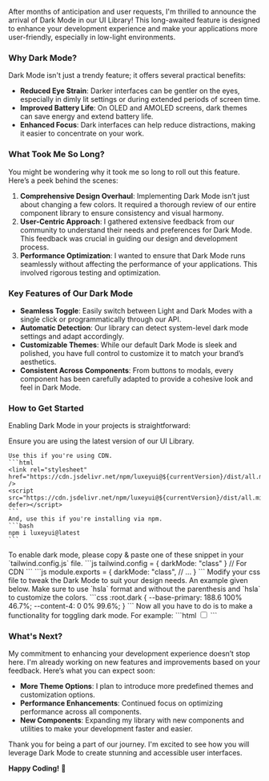 
After months of anticipation and user requests, I'm thrilled to announce the arrival of Dark Mode in our UI Library! This long-awaited feature is designed to enhance your development experience and make your applications more user-friendly, especially in low-light environments.

### Why Dark Mode?

Dark Mode isn't just a trendy feature; it offers several practical benefits:

- **Reduced Eye Strain**: Darker interfaces can be gentler on the eyes,
  especially in dimly lit settings or during extended periods of screen time.
- **Improved Battery Life**: On OLED and AMOLED screens, dark themes can
  save energy and extend battery life.
- **Enhanced Focus**: Dark interfaces can help reduce distractions, making
  it easier to concentrate on your work.

### What Took Me So Long?

You might be wondering why it took me so long to roll out this feature. Here’s a peek behind the scenes:

1. **Comprehensive Design Overhaul**: Implementing Dark Mode isn’t just
   about changing a few colors. It required a thorough review of our entire
   component library to ensure consistency and visual harmony.
2. **User-Centric Approach**: I gathered extensive feedback from our
   community to understand their needs and preferences for Dark Mode. This
   feedback was crucial in guiding our design and development process.
3. **Performance Optimization**: I wanted to ensure that Dark Mode runs
   seamlessly without affecting the performance of your applications. This
   involved rigorous testing and optimization.

### Key Features of Our Dark Mode

- **Seamless Toggle**: Easily switch between Light and Dark Modes with a
  single click or programmatically through our API.
- **Automatic Detection**: Our library can detect system-level dark mode
  settings and adapt accordingly.
- **Customizable Themes**: While our default Dark Mode is sleek and
  polished, you have full control to customize it to match your brand’s
  aesthetics.
- **Consistent Across Components**: From buttons to modals, every component
  has been carefully adapted to provide a cohesive look and feel in Dark Mode.

### How to Get Started

Enabling Dark Mode in your projects is straightforward:

<Steps>
  <Step heading="Update the library">
    Ensure you are using the latest version of our UI Library.
    
    Use this if you're using CDN.
    ```html
    <link rel="stylesheet" href="https://cdn.jsdelivr.net/npm/luxeyui@${currentVersion}/dist/all.min.css" />
    <script src="https://cdn.jsdelivr.net/npm/luxeyui@${currentVersion}/dist/all.min.js" defer></script>
    ```
    And, use this if you're installing via npm.
    ```bash 
    npm i luxeyui@latest
    ```
  </Step>
  <Step heading="Enable Dark Mode">
    To enable dark mode, please copy & paste one of these snippet in your `tailwind.config.js` file.
    ```js 
    tailwind.config = { darkMode: "class" } // For CDN
    ```
    ```js
    module.exports = {
      darkMode: "class",
      // ...
    }
    ```
  </Step>
  <Step heading="Customize as Needed">
    Modify your css file to tweak the Dark Mode to suit your design needs. An example given below. Make sure to use `hsla` format and without the parenthesis and `hsla` to customize the colors.
    ```css 
      :root.dark {
      	--base-primary: 188.6 100% 46.7%;
      	--content-4: 0 0% 99.6%;
      }
    ```
  </Step>
  <Step heading="Add the toggle functionality">
    Now all you have to do is to make a functionality for toggling dark mode. For example:
    ```html
    <input type="checkbox" id="toggler" class="switch" />
    <script>
      document
    		.querySelector("#toggler")
    		.addEventListener(
    			"click",
    			e =>
    				(document.documentElement.className = e.target.checked
    					? "dark"
    					: "")
    		);
    </script>
    ```
  </Step>
</Steps>

### What's Next?

My commitment to enhancing your development experience doesn’t stop here. I'm already working on new features and improvements based on your feedback. Here’s what you can expect soon:

- **More Theme Options**: I plan to introduce more predefined themes and
  customization options.
- **Performance Enhancements**: Continued focus on optimizing performance
  across all components.
- **New Components**: Expanding my library with new components and
  utilities to make your development faster and easier.

Thank you for being a part of our journey. I'm excited to see how you will leverage Dark Mode to create stunning and accessible user interfaces.

**Happy Coding!** 🎉
